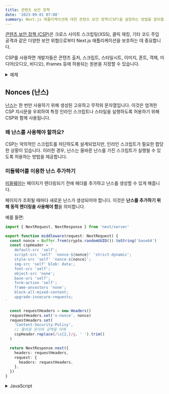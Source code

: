 ```yaml
---
title: 콘텐츠 보안 정책
date: '2023-09-01 07:08'
summary: Next.js 애플리케이션에 대한 콘텐츠 보안 정책(CSP)을 설정하는 방법을 알아봅니다.
---
```

<TOCInline toc={props.toc} asDisclosure />


[콘텐츠 보안 정책 (CSP)](https://developer.mozilla.org/docs/Web/HTTP/CSP)은 크로스 사이트 스크립팅(XSS), 클릭 재킹, 기타 코드 주입 공격과 같은 다양한 보안 위협으로부터 Next.js 애플리케이션을 보호하는 데 중요합니다.

CSP를 사용하면 개발자들은 콘텐츠 출처, 스크립트, 스타일시트, 이미지, 폰트, 객체, 미디어(오디오, 비디오), iframes 등에 허용되는 원본을 지정할 수 있습니다.

<details>
  <summary>예제</summary>

- [엄격한 CSP](https://github.com/vercel/next.js/tree/canary/examples/with-strict-csp)

</details>

## Nonces (난스)

[난스](https://developer.mozilla.org/docs/Web/HTML/Global_attributes/nonce)는 한 번만 사용하기 위해 생성된 고유하고 무작위 문자열입니다. 이것은 엄격한 CSP 지시문을 우회하여 특정 인라인 스크립트나 스타일을 실행하도록 허용하기 위해 CSP와 함께 사용됩니다.

### 왜 난스를 사용해야 할까요?

CSP는 악의적인 스크립트를 차단하도록 설계되었지만, 인라인 스크립트가 필요한 합당한 상황이 있습니다. 이러한 경우, 난스는 올바른 난스를 가진 스크립트가 실행될 수 있도록 허용하는 방법을 제공합니다.

### 미들웨어를 이용한 난스 추가하기

[미들웨어](/docs/nextjs/routing/middleware)는 페이지가 렌더링되기 전에 헤더를 추가하고 난스를 생성할 수 있게 해줍니다.

페이지가 조회될 때마다 새로운 난스가 생성되어야 합니다. 이것은 **난스를 추가하기 위해 동적 렌더링을 사용해야 함**을 의미합니다.

예를 들면:

```ts filename="middleware.ts" switcher
import { NextRequest, NextResponse } from 'next/server'

export function middleware(request: NextRequest) {
  const nonce = Buffer.from(crypto.randomUUID()).toString('base64')
  const cspHeader = `
    default-src 'self';
    script-src 'self' 'nonce-${nonce}' 'strict-dynamic';
    style-src 'self' 'nonce-${nonce}';
    img-src 'self' blob: data:;
    font-src 'self';
    object-src 'none';
    base-uri 'self';
    form-action 'self';
    frame-ancestors 'none';
    block-all-mixed-content;
    upgrade-insecure-requests;
`

  const requestHeaders = new Headers()
  requestHeaders.set('x-nonce', nonce)
  requestHeaders.set(
    'Content-Security-Policy',
    // 줄바꿈 문자와 공백을 대체
    cspHeader.replace(/\s{2,}/g, ' ').trim()
  )

  return NextResponse.next({
    headers: requestHeaders,
    request: {
      headers: requestHeaders,
    },
  })
}
```
<details>
    <summary>JavaScript</summary>
```js filename="middleware.js" switcher
import { NextResponse } from 'next/server'

export function middleware(request) {
  const nonce = Buffer.from(crypto.randomUUID()).toString('base64')
  const cspHeader = `
    default-src 'self';
    script-src 'self' 'nonce-${nonce}' 'strict-dynamic';
    style-src 'self' 'nonce-${nonce}';
    img-src 'self' blob: data:;
    font-src 'self';
    object-src 'none';
    base-uri 'self';
    form-action 'self';
    frame-ancestors 'none';
    block-all-mixed-content;
    upgrade-insecure-requests;
`

  const requestHeaders = new Headers()
  requestHeaders.set('x-nonce', nonce)
  requestHeaders.set(
    'Content-Security-Policy',
    // 줄바꿈 문자와 공백을 대체
    cspHeader.replace(/\s{2,}/g, ' ').trim()
  )

  return NextResponse.next({
    headers: requestHeaders,
    request: {
      headers: requestHeaders,
    },
  })
}
```
</details>

기본적으로 미들웨어는 모든 요청에서 실행됩니다. [`matcher`](/docs/nextjs/routing/middleware#매처)를 사용하여 특정 경로에서 미들웨어가 실행되도록 필터링할 수 있습니다.

우리는 `next/link`에서의 프리페치와 CSP 헤더가 필요 없는 정적 자산의 일치를 무시하는 것을 권장합니다.

```ts filename="middleware.ts" switcher
export const config = {
  matcher: [
    /*
     * 다음으로 시작하는 요청 경로를 제외한 모든 요청 경로와 일치합니다.
     * - api (API 라우트)
     * - _next/static (정적 파일)
     * - _next/image (이미지 최적화 파일)
     * - favicon.ico (파비콘 파일)
     */
    {
      source: '/((?!api|_next/static|_next/image|favicon.ico).*)',
      missing: [
        { type: 'header', key: 'next-router-prefetch' },
        { type: 'header', key: 'purpose', value: 'prefetch' },
      ],
    },
  ],
}
```
<details>
    <summary>JavaScript</summary>
```js filename="middleware.js" switcher
export const config = {
  matcher: [
    /*
     * 다음으로 시작하는 요청 경로를 제외한 모든 요청 경로와 일치합니다.
     * - api (API 라우트)
     * - _next/static (정적 파일)
     * - _next/image (이미지 최적화 파일)
     * - favicon.ico (파비콘 파일)
     */
    {
      source: '/((?!api|_next/static|_next/image|favicon.ico).*)',
      missing: [
        { type: 'header', key: 'next-router-prefetch' },
        { type: 'header', key: 'purpose', value: 'prefetch' },
      ],
    },
  ],
}
```
</details>

### nonce 읽기

이제 [`headers`](https://nextjs.org/docs/app/api-reference/functions/headers)를 사용하여 [Server Component](/docs/nextjs/rendering/server-components)에서 nonce를 읽을 수 있습니다:

```tsx filename="app/page.tsx" switcher
import { headers } from 'next/headers'
import Script from 'next/script'

export default function Page() {
  const nonce = headers().get('x-nonce')

  return (
    <Script
      src="https://www.googletagmanager.com/gtag/js"
      strategy="afterInteractive"
      nonce={nonce}
    />
  )
}
```

```jsx filename="app/page.jsx" switcher
import { headers } from 'next/headers'
import Script from 'next/script'

export default function Page() {
  const nonce = headers().get('x-nonce')

  return (
    <Script
      src="https://www.googletagmanager.com/gtag/js"
      strategy="afterInteractive"
      nonce={nonce}
    />
  )
}
```

## 버전 히스토리

Next.js의 `v13.4.20+` 버전을 사용하여 nonce를 적절하게 처리하고 적용하는 것이 좋습니다.